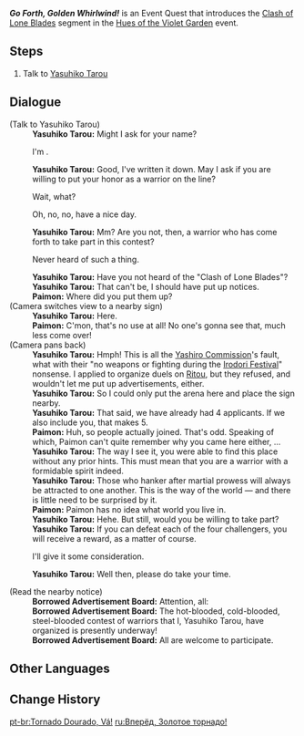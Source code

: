 {{Quest Infobox
|id            = 72686
|image         = Event Quest Go Forth Golden Whirlwind.png
|type          = World
|requirement   = Complete [[A New Painting in Pale Scarlet]]
|characters    = Paimon; Traveler; Yasuhiko Tarou
|startLocation = [[Narukami Island]], [[Inazuma]]
|region        = Inazuma
|area          = Narukami Island
|prev          = 
|next          = Versus Ookubo Sanzaemon
|rewards       = Adventurer's Experience*2;Wanderer's Advice*4
|event_name    = Hues of the Violet Garden
}}
'''''Go Forth, Golden Whirlwind!''''' is an Event Quest that introduces the [[Clash of Lone Blades]] segment in the [[Hues of the Violet Garden]] event.

==Steps==
# Talk to [[Yasuhiko Tarou]]

==Dialogue==
{{Quest Description|You have received no commissions from Katheryne, nor do you have appointments with any friends. And yet, in the darkness, a golden light leads you to a small island in the middle of the ocean. How strange. What in the world happened?}}
{{Dialogue Start}}
;(Talk to Yasuhiko Tarou)
:'''Yasuhiko Tarou:''' Might I ask for your name?
:{{DIcon}} I'm {{Traveler}}.
:'''Yasuhiko Tarou:''' Good, I've written it down. May I ask if you are willing to put your honor as a warrior on the line?
:{{DIcon}} Wait, what?
:{{DIcon}} Oh, no, no, have a nice day.
:'''Yasuhiko Tarou:''' Mm? Are you not, then, a warrior who has come forth to take part in this contest?
:{{DIcon}} Never heard of such a thing.
:'''Yasuhiko Tarou:''' Have you not heard of the "Clash of Lone Blades"?
:'''Yasuhiko Tarou:''' That can't be, I should have put up notices.
:'''Paimon:''' Where did you put them up?
;(Camera switches view to a nearby sign)
:'''Yasuhiko Tarou:''' Here.
:'''Paimon:''' C'mon, that's no use at all! No one's gonna see that, much less come over!
;(Camera pans back)
:'''Yasuhiko Tarou:''' Hmph! This is all the [[Yashiro Commission]]'s fault, what with their "no weapons or fighting during the [[Irodori Festival]]" nonsense. I applied to organize duels on [[Ritou]], but they refused, and wouldn't let me put up advertisements, either.
:'''Yasuhiko Tarou:''' So I could only put the arena here and place the sign nearby.
:'''Yasuhiko Tarou:''' That said, we have already had 4 applicants. If we also include you, that makes 5.
:'''Paimon:''' Huh, so people actually joined. That's odd. Speaking of which, Paimon can't quite remember why you came here either, {{Traveler}}...
:'''Yasuhiko Tarou:''' The way I see it, you were able to find this place without any prior hints. This must mean that you are a warrior with a formidable spirit indeed.
:'''Yasuhiko Tarou:''' Those who hanker after martial prowess will always be attracted to one another. This is the way of the world &mdash; and there is little need to be surprised by it.
:'''Paimon:''' Paimon has no idea what world you live in.
:'''Yasuhiko Tarou:''' Hehe. But still, would you be willing to take part?
:'''Yasuhiko Tarou:''' If you can defeat each of the four challengers, you will receive a reward, as a matter of course.
:{{DIcon}} I'll give it some consideration.
:'''Yasuhiko Tarou:''' Well then, please do take your time.

;(Read the nearby notice)
:'''Borrowed Advertisement Board:''' Attention, all:
:'''Borrowed Advertisement Board:''' The hot-blooded, cold-blooded, steel-blooded contest of warriors that I, Yasuhiko Tarou, have organized is presently underway!
:'''Borrowed Advertisement Board:''' All are welcome to participate.
{{Dialogue End}}

==Other Languages==
{{Other Languages
|en      = Go Forth, Golden Whirlwind!
|zhs     = 去吧！黄金旋风！
|zhs_rm  = Qù Ba! Huángjīn Xuànfēng!
|zhs_tl  = Go! Golden Whirlwind!
|zht     = 黃金旋風！
|zht_rm  = Huángjīn Xuànfēng!
|zht_tl  = Golden Whirlwind!
|ja      = 行けッ！黄金の旋風！
|ja_rm   = Ike'! Ougon no Senpuu!
|ja_tl   = Go! Golden Whirlwind!
|ko      = 가라! 황금 돌풍!
|ko_tl   = Go! Golden Gust!
|es      = ¡Adelante, Torbellino Dorado!
|es_tl   = Go Forth, Golden Wirlwind!
|fr      = En avant, tornade dorée !
|fr_tl   = Forward, Golden Whirlwind!
|ru      = Вперёд, Золотое торнадо!
|ru_tl   = Go Forth, Golden Whirlwind!
|th      = ไปเสียเถอะ! พายุแห่งทองคำ!
|th_rm   = 
|th_tl   = 
|vi      = Lên Đường Thôi! Cơn Lốc Vàng Óng!
|vi_tl   = Let's Go! Blond Tornado!
|de      = Geh voran, goldener Wirbelwind!
|de_tl   = Go Forth, Golden Whirlwind!
|id      = Majulah, Angin Puyuh Emas!
|id_tl   = Go, Golden Whirlwind!
|pt      = Tornado Dourado, Vá!
|pt_tl   = Golden Tornado, Go!
}}

==Change History==
{{Change History|2.6}}

[[pt-br:Tornado Dourado, Vá!]]
[[ru:Вперёд, Золотое торнадо!]]
